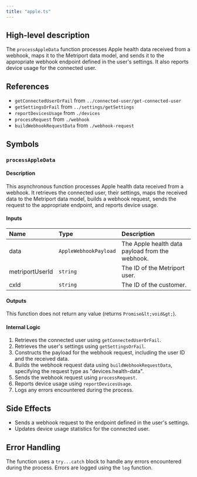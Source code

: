 ```yaml
---
title: "apple.ts"
---
```


## High-level description
The `processAppleData` function processes Apple health data received from a webhook, maps it to the Metriport data model, and sends it to the appropriate webhook endpoint defined in the user's settings. It also reports device usage for the connected user.

## References
- `getConnectedUserOrFail` from `../connected-user/get-connected-user`
- `getSettingsOrFail` from `../settings/getSettings`
- `reportDevicesUsage` from `./devices`
- `processRequest` from `./webhook`
- `buildWebhookRequestData` from `./webhook-request`

## Symbols
### `processAppleData`
#### Description
This asynchronous function processes Apple health data received from a webhook. It retrieves the connected user, their settings, maps the received data to the Metriport data model, builds a webhook request, sends the request to the appropriate endpoint, and reports device usage.

#### Inputs
| Name | Type | Description |
|:-----|:-----|:------------|
| data | `AppleWebhookPayload` | The Apple health data payload from the webhook. |
| metriportUserId | `string` | The ID of the Metriport user. |
| cxId | `string` | The ID of the customer. |

#### Outputs
This function does not return any value (returns `Promise&lt;void&gt;`).

#### Internal Logic
1. Retrieves the connected user using `getConnectedUserOrFail`.
2. Retrieves the user's settings using `getSettingsOrFail`.
3. Constructs the payload for the webhook request, including the user ID and the received data.
4. Builds the webhook request data using `buildWebhookRequestData`, specifying the request type as "devices.health-data".
5. Sends the webhook request using `processRequest`.
6. Reports device usage using `reportDevicesUsage`.
7. Logs any errors encountered during the process.

## Side Effects
- Sends a webhook request to the endpoint defined in the user's settings.
- Updates device usage statistics for the connected user.

## Error Handling
The function uses a `try...catch` block to handle any errors encountered during the process. Errors are logged using the `log` function.
